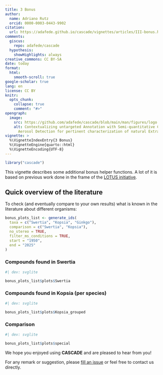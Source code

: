 ```yaml
---
title: 3 Bonus
author:
  name: Adriano Rutz
  orcid: 0000-0003-0443-9902
citation:
  url: https://adafede.github.io/cascade/vignettes/articles/III-bonus.html
comments:
  giscus:
    repo: adafede/cascade
  hypothesis:
    showHighlights: always
creative_commons: CC BY-SA
date: today
format:
  html:
    smooth-scroll: true
google-scholar: true
lang: en
license: CC BY
knitr:
  opts_chunk:
    collapse: true
    comment: "#>"
opengraph:
  image:
    src: https://github.com/adafede/cascade/blob/main/man/figures/logo.svg
    alt: Contextualizing untargeted Annotation with Semi-quantitative Charged
      Aerosol Detection for pertinent characterization of natural Extracts
vignette: >
  %\VignetteIndexEntry{3 Bonus}
  %\VignetteEngine{quarto::html}
  %\VignetteEncoding{UTF-8}
---
```


```r
library("cascade")
```

This vignette describes some additional bonus helper functions.
A lot of it is based on previous work done in the frame of the [LOTUS initiative](https://doi.org/10.7554/eLife.70780).

## Quick overview of the literature

To check (and eventually compare to your own results) what is known in the literature about different organisms:

```r
bonus_plots_list <- generate_ids(
  taxa = c("Swertia", "Kopsia", "Ginkgo"),
  comparison = c("Swertia", "Kopsia"),
  no_stereo = TRUE,
  filter_ms_conditions = TRUE,
  start = "1950",
  end = "2025"
)
```

### Compounds found in Swertia 

```r
#| dev: svglite

bonus_plots_list$plots$Swertia
```

### Compounds found in Kopsia (per species)

```r
#| dev: svglite

bonus_plots_list$plots$Kopsia_grouped
```

### Comparison

```r
#| dev: svglite

bonus_plots_list$plots$special
```

We hope you enjoyed using **CASCADE** and are pleased to hear from you!

For any remark or suggestion, please  [fill an issue](https://github.com/adafede/cascade/issues) or feel free to contact us directly.
